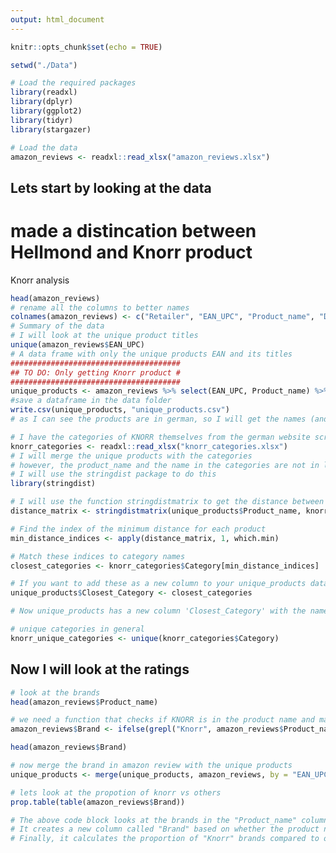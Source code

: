 ```yaml
---
output: html_document
---
```


```r
knitr::opts_chunk$set(echo = TRUE)

setwd("./Data")

# Load the required packages
library(readxl)
library(dplyr)
library(ggplot2)
library(tidyr)
library(stargazer)

# Load the data
amazon_reviews <- readxl::read_xlsx("amazon_reviews.xlsx")
```

## Lets start by looking at the data


# made a distincation between Hellmond and Knorr product



Knorr analysis
```r
head(amazon_reviews)
# rename all the columns to better names
colnames(amazon_reviews) <- c("Retailer", "EAN_UPC", "Product_name", "Date", "Text", "Rating")
# Summary of the data 
# I will look at the unique product titles
unique(amazon_reviews$EAN_UPC)
# A data frame with only the unique products EAN and its titles
######################################
## TO DO: Only getting Knorr product #
######################################
unique_products <- amazon_reviews %>% select(EAN_UPC, Product_name) %>% distinct()
#save a dataframe in the data folder
write.csv(unique_products, "unique_products.csv")
# as I can see the products are in german, so I will get the names (and associated categories) from the german Knorr Germany website.

# I have the categories of KNORR themselves from the german website scraped.
knorr_categories <- readxl::read_xlsx("knorr_categories.xlsx")
# I will merge the unique products with the categories
# however, the product_name and the name in the categories are not in line, so I need to do an match analysis
# I will use the stringdist package to do this
library(stringdist)

# I will use the function stringdistmatrix to get the distance between the product names
distance_matrix <- stringdistmatrix(unique_products$Product_name, knorr_categories$name, method = "lv")

# Find the index of the minimum distance for each product
min_distance_indices <- apply(distance_matrix, 1, which.min)

# Match these indices to category names
closest_categories <- knorr_categories$Category[min_distance_indices]

# If you want to add these as a new column to your unique_products dataframe:
unique_products$Closest_Category <- closest_categories

# Now unique_products has a new column 'Closest_Category' with the name of the closest matching category

# unique categories in general
knorr_unique_categories <- unique(knorr_categories$Category)
```

## Now I will look at the ratings

```r
# look at the brands
head(amazon_reviews$Product_name)

# we need a function that checks if KNORR is in the product name and make it a brand column
amazon_reviews$Brand <- ifelse(grepl("Knorr", amazon_reviews$Product_name), "Knorr", "Other")

head(amazon_reviews$Brand)

# now merge the brand in amazon review with the unique products
unique_products <- merge(unique_products, amazon_reviews, by = "EAN_UPC")

# lets look at the propotion of knorr vs others
prop.table(table(amazon_reviews$Brand))

# The above code block looks at the brands in the "Product_name" column of the "amazon_reviews" data frame.
# It creates a new column called "Brand" based on whether the product name contains "Knorr" or not.
# Finally, it calculates the proportion of "Knorr" brands compared to other brands in the data frame.

```